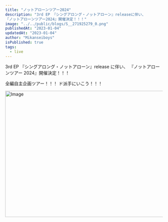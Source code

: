 ```yaml
---
title: "ノットアローンツアー2024"
description: "3rd EP 『シングアロング・ノットアローン』releaseに伴い、
『ノットアローンツアー2024』開催決定！！！"
image: "../../public/blogs/S__271925279_0.png"
publishedAt: "2023-01-04"
updatedAt: "2023-01-04"
author: "Mikanseiboys"
isPublished: true
tags:
  - live
---
```


3rd EP 『シングアロング・ノットアローン』release に伴い、
『ノットアローンツアー 2024』開催決定！！！

全編自主企画ツアー！！！
ド派手にいこう！！！

<Image
  src="/blogs/S__271925297_0.jpg"
  width="718"
  height="404"
  alt="Image"
  sizes="100vw"
/>
